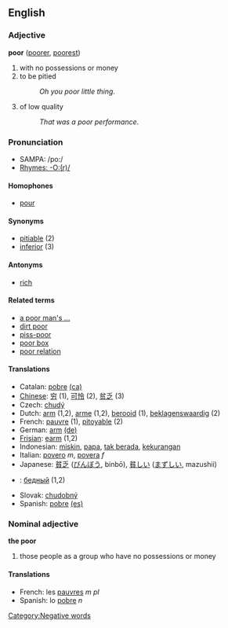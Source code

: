==English==
===Adjective===

'''poor''' ([[poorer]], [[poorest]])

# with no possessions or money
# to be pitied
#:''Oh you poor little thing''.
# of low quality
#:''That was a poor performance''.

===Pronunciation===
*SAMPA: /po:/
*[[Rhymes:English:-O:(r)/|Rhymes: -O:(r)/]]

====Homophones====
*[[pour]]

====Synonyms====
*[[pitiable]] (2)
*[[inferior]] (3)

====Antonyms====
*[[rich]]

====Related terms====
*[[a poor man's ...]]
*[[dirt poor]]
*[[piss-poor]]
*[[poor box]]
*[[poor relation]]

====Translations====
*Catalan: [[pobre]] [[:ca:pobre|(ca)]]
*[[Chinese]]: [[穷]] (1), [[可怜]] (2), [[贫乏]] (3)
*Czech: [[chudý]]  
*Dutch: [[arm]] (1,2), [[arme]] (1,2), [[berooid]] (1), [[beklagenswaardig]] (2)
*French: [[pauvre]] (1), [[pitoyable]] (2)
*German: [[arm]] [[:de:arm|(de)]] 
*[[Frisian]]: [[earm]] (1,2)
*Indonesian: [[miskin]], [[papa]], [[tak berada]], [[kurang|kekurangan]]
*Italian: [[povero]] ''m'', [[povera]] ''f''
*Japanese: [[貧乏]] ([[びんぼう]], binbō), [[貧しい]] ([[まずしい]], mazushii)
*{{ru}}: [[бедный]] (1,2)
*Slovak: [[chudobný]]  
*Spanish: [[pobre]] [[:es:pobre|(es)]]

===Nominal adjective===

'''the poor'''

# those people as a group who have no possessions or money

====Translations====
*French: les [[pauvres]] ''m pl''
*Spanish: lo [[pobre]] ''n''
[[Category:Negative words]]